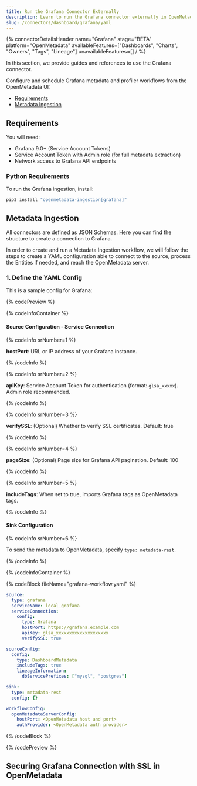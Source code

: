 ```yaml
---
title: Run the Grafana Connector Externally
description: Learn to run the Grafana connector externally in OpenMetadata. Configure metadata ingestion via YAML, including Service Account Token auth, lineage, and SSL setup.
slug: /connectors/dashboard/grafana/yaml
---
```






{% connectorDetailsHeader
name="Grafana"
stage="BETA"
platform="OpenMetadata"
availableFeatures=["Dashboards", "Charts", "Owners", "Tags", "Lineage"]
unavailableFeatures=[]
/ %}

In this section, we provide guides and references to use the Grafana connector.

Configure and schedule Grafana metadata and profiler workflows from the OpenMetadata UI:

- [Requirements](#requirements)
- [Metadata Ingestion](#metadata-ingestion)

<ExternalIngestionDeployment />

## Requirements

You will need:

- Grafana 9.0+ (Service Account Tokens)
- Service Account Token with Admin role (for full metadata extraction)
- Network access to Grafana API endpoints

### Python Requirements

<PythonRequirements />

To run the Grafana ingestion, install:

```bash
pip3 install "openmetadata-ingestion[grafana]"
```

## Metadata Ingestion

All connectors are defined as JSON Schemas.
[Here](https://github.com/open-metadata/OpenMetadata/blob/main/openmetadata-spec/src/main/resources/json/schema/entity/services/connections/dashboard/grafanaConnection.json)
you can find the structure to create a connection to Grafana.

In order to create and run a Metadata Ingestion workflow, we will follow
the steps to create a YAML configuration able to connect to the source,
process the Entities if needed, and reach the OpenMetadata server.

### 1. Define the YAML Config

This is a sample config for Grafana:

{% codePreview %}

{% codeInfoContainer %}

#### Source Configuration - Service Connection

{% codeInfo srNumber=1 %}

**hostPort**: URL or IP address of your Grafana instance.

{% /codeInfo %}

{% codeInfo srNumber=2 %}

**apiKey**: Service Account Token for authentication (format: `glsa_xxxxx`). Admin role recommended.

{% /codeInfo %}

{% codeInfo srNumber=3 %}

**verifySSL**: (Optional) Whether to verify SSL certificates. Default: true

{% /codeInfo %}

{% codeInfo srNumber=4 %}

**pageSize**: (Optional) Page size for Grafana API pagination. Default: 100

{% /codeInfo %}

{% codeInfo srNumber=5 %}

**includeTags**: When set to true, imports Grafana tags as OpenMetadata tags.

{% /codeInfo %}

#### Sink Configuration

{% codeInfo srNumber=6 %}

To send the metadata to OpenMetadata, specify `type: metadata-rest`.

{% /codeInfo %}

<WorkflowConfigDef />

{% /codeInfoContainer %}

{% codeBlock fileName="grafana-workflow.yaml" %}

```yaml {% isCodeBlock=true %}
source:
  type: grafana
  serviceName: local_grafana
  serviceConnection:
    config:
      type: Grafana
      hostPort: https://grafana.example.com
      apiKey: glsa_xxxxxxxxxxxxxxxxxxxx
      verifySSL: true

sourceConfig:
  config:
    type: DashboardMetadata
    includeTags: true
    lineageInformation:
      dbServicePrefixes: ["mysql", "postgres"]

sink:
  type: metadata-rest
  config: {}

workflowConfig:
  openMetadataServerConfig:
    hostPort: <OpenMetadata host and port>
    authProvider: <OpenMetadata auth provider>
```

{% /codeBlock %}

{% /codePreview %}

## Securing Grafana Connection with SSL in OpenMetadata

<IngestionCli />

